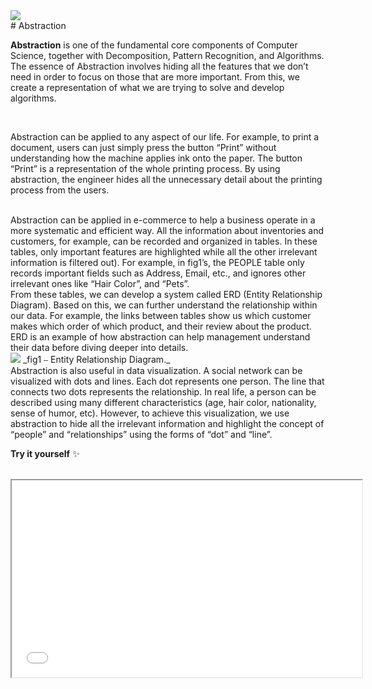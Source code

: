 
<Container>
<img src="https://i.imgur.com/dpd20EG.png" style={{width:"3em",paddingTop:"1em"}}/>
<br />
# Abstraction
<br />

**Abstraction** is one of the fundamental core components of Computer Science,
together with Decomposition, Pattern Recognition, and Algorithms. The essence
of Abstraction involves hiding all the features that we don’t need in order to
focus on those that are more important. From this, we create a representation
of what we are trying to solve and develop algorithms.

<br />

Abstraction can be applied to any aspect of our life. For example, to print a document, users can just simply press the button “Print” without understanding how the machine applies ink onto the paper. The button “Print” is a representation of the whole printing process. By using abstraction, the engineer hides all the unnecessary detail about the printing process from the users.

<br />
Abstraction can be applied in e-commerce to help a business operate in a more systematic
and efficient way. All the information about inventories and customers, for example,
can be recorded and organized in tables. In these tables, only important features
are highlighted while all the other irrelevant information is filtered out). For
example, in fig1’s, the PEOPLE table only records important fields such as Address,
Email, etc., and ignores other irrelevant ones like “Hair Color”, and “Pets”.
<br />
From these tables, we can develop a system called ERD (Entity Relationship Diagram).
Based on this, we can further understand the relationship within our data. For example,
the links between tables show us which customer makes which order of which product,
and their review about the product. ERD is an example of how abstraction can help
management understand their data before diving deeper into details.
<br />
<img src="/cp/m1/abstraction/assets/erd.png" />
_fig1 ⎯ Entity Relationship Diagram._
<br />
Abstraction is also useful in data visualization. A social network can be
visualized with dots and lines. Each dot represents one person. The line that
connects two dots represents the relationship. In real life, a person can be
described using many different characteristics (age, hair color, nationality,
sense of humor, etc). However, to achieve this visualization, we use abstraction
to hide all the irrelevant information and highlight the concept of “people” and
“relationships” using the forms of “dot” and “line”.

<br />

<Alert severity="info">**Try it yourself** ✨</Alert>

<br />
<div className="iframe-wrapper">
  <iframe src="/cp/m1/abstraction/index.html" width="560" height="315" />
</div>
<br />
## 🚀 Continue to explore the concept of Abstraction

<br />
<div className="iframe-wrapper">
  <iframe
    width="560"
    height="315"
    src="https://www.youtube.com/embed/_y-5nZAbgt4"
    title="YouTube video player"
    frameborder="0"
    allow="accelerometer; autoplay; clipboard-write; encrypted-media; gyroscope; picture-in-picture"
    allowfullscreen
  ></iframe>
</div>

</Container>
